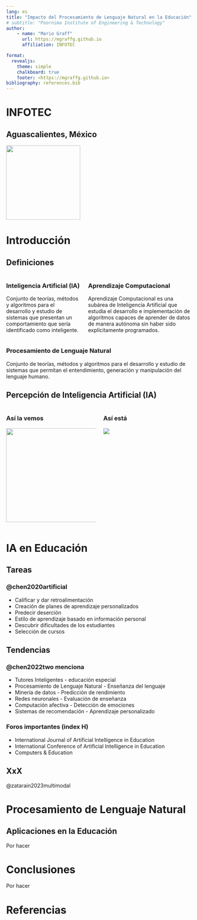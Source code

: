 ```yaml
---
lang: es
title: "Impacto del Procesamiento de Lenguaje Natural en la Educación"
# subtitle: "Poornima Institute of Engineering & Technology"
author:
    - name: "Mario Graff"
      url: https://mgraffg.github.io
      affiliation: INFOTEC

format:
  revealjs:
    theme: simple
    chalkboard: true
    footer: <https://mgraffg.github.io>
bibliography: references.bib    
---
```



# INFOTEC

## Aguascalientes, México

![](aguascalientes_edo.jpg){width=200}

# Introducción 

## Definiciones 

:::: {.columns}
::: {.callout-note icon="false" .column} 
### Inteligencia Artificial (IA)

Conjunto de teorías, métodos y algoritmos para el desarrollo y estudio de sistemas que presentan un comportamiento que sería identificado como inteligente.
:::

::: {.fragment .callout-note icon="false" .column}
### Aprendizaje Computacional  

Aprendizaje Computacional es una subárea de Inteligencia Artificial que estudia el desarrollo e implementación de algoritmos capaces de aprender de datos de manera autónoma sin haber sido explícitamente programados. 
:::
::::

::: {.fragment .callout-note icon="false"} 
### Procesamiento de Lenguaje Natural

Conjunto de teorías, métodos y algoritmos para el desarrollo y estudio de sistemas que permitan el entendimiento, generación y manipulación del lenguaje humano.
:::

## Percepción de Inteligencia Artificial (IA)

:::: {.columns}

::: {.callout-tip icon="false" .column width=50%}
### Así la vemos

![](img/robot-futuro.jpg){width=253}
:::

::: {.fragment .callout-tip icon="false" .column width=50%}
### Así está

![](img/robot-juguete.png){fig-align="left"}
:::
::::

# IA en Educación

## Tareas

::: {.callout-tip icon="false"}
### @chen2020artificial

* Calificar y dar retroalimentación
* Creación de planes de aprendizaje personalizados
* Predecir deserción
* Estilo de aprendizaje basado en información personal
* Descubrir dificultades de los estudiantes
* Selección de cursos
:::

## Tendencias

::: {.callout-tip icon="false"}
### @chen2022two menciona

* Tutores Inteligentes - educación especial
* Procesamiento de Lenguaje Natural - Enseñanza del lenguaje
* Minería de datos - Predicción de rendimiento
* Redes neuronales - Evaluación de enseñanza
* Computación afectiva - Detección de emociones
* Sistemas de recomendación - Aprendizaje personalizado 
:::

::: {.fragment .callout-tip icon="false"}
### Foros importantes (index H)

* International Journal of Artificial Intelligence in Education
* International Conference of Artificial Intelligence in Education
* Computers & Education
:::


## XxX 

@zatarain2023multimodal

# Procesamiento de Lenguaje Natural

## Aplicaciones en la Educación 

Por hacer

# Conclusiones

Por hacer

# Referencias

::: {#refs}
:::